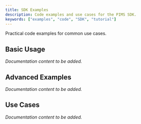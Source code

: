 ```yaml
---
title: SDK Examples
description: Code examples and use cases for the PIMS SDK.
keywords: ["examples", "code", "SDK", "tutorial"]
---
```



Practical code examples for common use cases.

## Basic Usage

*Documentation content to be added.*

## Advanced Examples

*Documentation content to be added.*

## Use Cases

*Documentation content to be added.*
